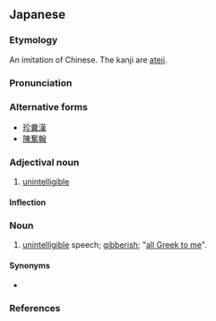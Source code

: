 ==Japanese==
{{ja-kanjitab|ちん|ふん|かん|k2=ぷん|yomi=o}}

===Etymology===
An imitation of Chinese. The kanji are [[ateji]].

===Pronunciation===
{{ja-pron|yomi=o|ちんぷんかん|acc=3|acc_ref=DJR}}

===Alternative forms===
* [[珍糞漢]]
* [[陳奮翰]]

===Adjectival noun===
{{ja-adj|decl=な|ちんぷんかん}}

# [[unintelligible]]

====Inflection====
{{ja-na|ちんぷんかん}}

===Noun===
{{ja-noun|ちんぷんかん}}

# [[unintelligible]] speech; [[gibberish]]; "[[all Greek to me]]".

====Synonyms====
* {{ja-r|珍紛漢紛|ちんぷんかんぷん}}

===References===
<references/>